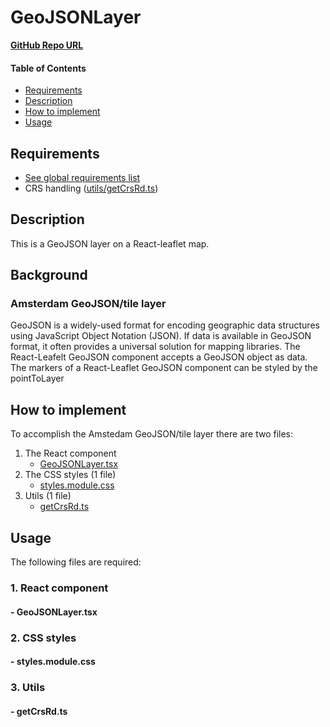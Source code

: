 
<Meta of={GeoJSONLayerStories} />

# GeoJSONLayer

**[GitHub Repo URL](https://github.com/Amsterdam/ee-react-map-demos/tree/main/src/pages/ReactLeaflet/GeoJSONLayer)**

#### Table of Contents

- [Requirements](#requirements)
- [Description](#description)
- [How to implement](#how-to-implement)
- [Usage](#usage)

## Requirements

- [See global requirements list](./?path=/docs/global-requirements--docs)
- CRS handling ([utils/getCrsRd.ts](#--getcrsrdts))

## Description

This is a GeoJSON layer on a React-leaflet map.

## Background

### Amsterdam GeoJSON/tile layer

GeoJSON is a widely-used format for encoding geographic data structures using JavaScript Object Notation (JSON). If data is available in GeoJSON format, it often provides a universal solution for mapping libraries. The React-Leafelt GeoJSON component accepts a GeoJSON object as data.
The markers of a React-Leaflet GeoJSON component can be styled by the pointToLayer
## How to implement

To accomplish the Amstedam GeoJSON/tile layer there are two files:
1. The React component
    * [GeoJSONLayer.tsx](#--geojsonlayertsx)
2. The CSS styles (1 file)
    * [styles.module.css](#--stylesmodulecss)
3. Utils (1 file)
    * [getCrsRd.ts](#--getcrsrdts)


## Usage

The following files are required:

### 1. React component

#### - GeoJSONLayer.tsx

<Source code={GeoJSONLayer} />

### 2. CSS styles

#### - styles.module.css

<Source code={styles} />

### 3. Utils

#### - getCrsRd.ts

<Source code={getCrsRd} />
